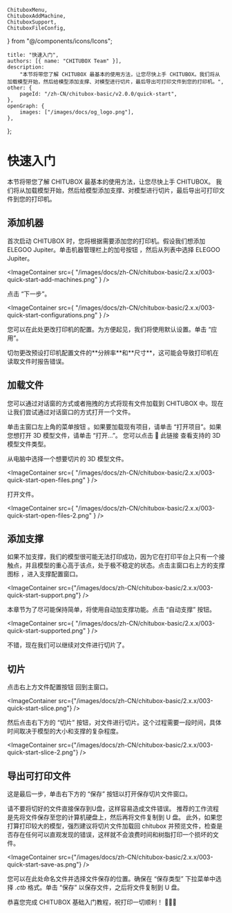 	ChituboxMenu,
	ChituboxAddMachine,
	ChituboxSupport,
	ChituboxFileConfig,
} from "@/components/icons/Icons";

	title: "快速入门",
	authors: [{ name: "CHITUBOX Team" }],
	description:
		"本节将带您了解 CHITUBOX 最基本的使用方法，让您尽快上手 CHITUBOX。我们将从加载模型开始，然后给模型添加支撑、对模型进行切片，最后导出可打印文件到您的打印机。",
	other: {
		pageId: "/zh-CN/chitubox-basic/v2.0.0/quick-start",
	},
	openGraph: {
		images: ["/images/docs/og_logo.png"],
	},
};

# 快速入门

本节将带您了解 CHITUBOX 最基本的使用方法，让您尽快上手 CHITUBOX。 我们将从加载模型开始，然后给模型添加支撑、对模型进行切片，最后导出可打印文件到您的打印机。

## 添加机器

首次启动 CHITUBOX 时，您将根据需要添加您的打印机。假设我们想添加 ELEGOO Jupiter。单击机器管理栏上的加号按钮 <ChituboxAddMachine size={24} />，然后从列表中选择 ELEGOO Jupiter。

<ImageContainer
	src={
		"/images/docs/zh-CN/chitubox-basic/2.x.x/003-quick-start-add-machines.png"
	}
/>

点击 “下一步”。

<ImageContainer
	src={
		"/images/docs/zh-CN/chitubox-basic/2.x.x/003-quick-start-configurations.png"
	}
/>

您可以在此处更改打印机的配置。为方便起见，我们将使用默认设置。单击 “应用”。

<Admonition type="warning" title="警告">
	切勿更改预设打印机配置文件的**分辨率**和**尺寸**，这可能会导致打印机在读取文件时报告错误。
</Admonition>

## 加载文件

您可以通过对话窗的方式或者拖拽的方式将现有文件加载到 CHITUBOX 中。现在让我们尝试通过对话窗口的方式打开一个文件。

单击主窗口左上角的菜单按钮 <ChituboxMenu size={24} />。如果要加载现有项目，请单击 “打开项目”。如果您想打开 3D 模型文件，请单击 “打开...”。 您可以点击 <Link href="/zh-CN/chitubox-basic/latest/introduction#supported-file-formats">🔗 此链接</Link> 查看支持的 3D 模型文件类型。

从电脑中选择一个想要切片的 3D 模型文件。

<ImageContainer
	src={
		"/images/docs/zh-CN/chitubox-basic/2.x.x/003-quick-start-open-files.png"
	}
/>

打开文件。

<ImageContainer
	src={
		"/images/docs/zh-CN/chitubox-basic/2.x.x/003-quick-start-open-files-2.png"
	}
/>

## 添加支撑

如果不加支撑，我们的模型很可能无法打印成功，因为它在打印平台上只有一个接触点，并且模型的重心高于该点，处于极不稳定的状态。点击主窗口右上方的支撑图标 <ChituboxSupport size={24} />，进入支撑配置窗口。

<ImageContainer
	src={"/images/docs/zh-CN/chitubox-basic/2.x.x/003-quick-start-support.png"}
/>

本章节为了尽可能保持简单，将使用自动加支撑功能。点击 “自动支撑” 按钮。

<ImageContainer
	src={
		"/images/docs/zh-CN/chitubox-basic/2.x.x/003-quick-start-supported.png"
	}
/>

不错，现在我们可以继续对文件进行切片了。

## 切片

点击右上方文件配置按钮 <ChituboxFileConfig size={24} /> 回到主窗口。

<ImageContainer
	src={"/images/docs/zh-CN/chitubox-basic/2.x.x/003-quick-start-slice.png"}
/>

然后点击右下方的 “切片” 按钮，对文件进行切片。这个过程需要一段时间，具体时间取决于模型的大小和支撑的复杂程度。

<ImageContainer
	src={"/images/docs/zh-CN/chitubox-basic/2.x.x/003-quick-start-slice-2.png"}
/>

## 导出可打印文件

这是最后一步，单击右下方的 “保存” 按钮以打开保存切片文件窗口。

<Admonition type="warning" title="警告">
	请不要将切好的文件直接保存到U盘，这样容易造成文件错误。
	推荐的工作流程是先将文件保存至您的计算机硬盘上，然后再将文件复制到 U 盘。
	此外，如果您打算打印较大的模型，强烈建议将切片文件加载回 chitubox
	并预览文件，检查是否存在任何可以直观发现的错误，这样就不会浪费时间和树脂打印一个损坏的文件。
</Admonition>

<ImageContainer
	src={"/images/docs/zh-CN/chitubox-basic/2.x.x/003-quick-start-save-as.png"}
/>

您可以在此处命名文件并选择文件保存的位置。确保在 “保存类型” 下拉菜单中选择 _.ctb_ 格式。单击 “保存” 以保存文件，之后将文件复制到 U 盘。

恭喜您完成 CHITUBOX 基础入门教程，祝打印一切顺利！ 🎉🎉🎉
